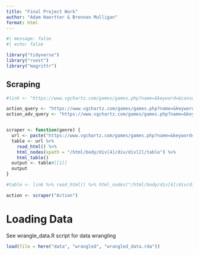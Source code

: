 ```yaml
---
title: "Final Project Work"
author: "Adam Haertter & Brennan Mulligan"
format: html
---
```


```r
#| message: false
#| echo: false

library("tidyverse")
library("rvest")
library("magrittr")
```

## Scraping

```r
#link <- "https://www.vgchartz.com/games/games.php?name=&keyword=&console=&region=All&developer=&publisher=&goty_year=&genre=&boxart=Both&banner=Both&ownership=Both&showmultiplat=No&results=100000&order=Sales&showtotalsales=1&showpublisher=1&showvgchartzscore=1&shownasales=1&showdeveloper=1&showcriticscore=1&showpalsales=1&showreleasedate=1&showuserscore=1&showjapansales=1&showlastupdate=1&showothersales=1&showshipped=1"

action_query <- "https://www.vgchartz.com/games/games.php?name=&keyword=&console=&region=All&developer=&publisher=&goty_year=&genre=Action&boxart=Both&banner=Both&ownership=Both&showmultiplat=No&results=10000&order=Sales&showtotalsales=1&showpublisher=1&showvgchartzscore=0&showvgchartzscore=1shownasales=1&showdeveloper=1&showcriticscore=1&showpalsales=1&showreleasedate=1&showuserscore=1&showjapansales=1&showlastupdate=1&showothersales=1&showshipped=1"
action_adv_query <- "https://www.vgchartz.com/games/games.php?name=&keyword=&console=&region=All&developer=&publisher=&goty_year=&genre=Action-Adventure&boxart=Both&banner=Both&ownership=Both&showmultiplat=No&results=10000&order=Sales&showtotalsales=1&showpublisher=1&showvgchartzscore=0&showvgchartzscore=1shownasales=1&showdeveloper=1&showcriticscore=1&showpalsales=1&showreleasedate=1&showuserscore=1&showjapansales=1&showlastupdate=1&showothersales=1&showshipped=1"


scraper <- function(genre) {
  url <- paste("https://www.vgchartz.com/games/games.php?name=&keyword=&console=&region=All&developer=&publisher=&goty_year=&genre=", genre, "&boxart=Both&banner=Both&ownership=Both&showmultiplat=No&results=10000&order=Sales&showtotalsales=1&showpublisher=1&showvgchartzscore=0&showvgchartzscore=1shownasales=1&showdeveloper=1&showcriticscore=1&showpalsales=1&showreleasedate=1&showuserscore=1&showjapansales=1&showlastupdate=1&showothersales=1&showshipped=1", sep = "") 
  table <- url %>%
    read_html() %>%
    html_nodes(xpath = "/html/body/div[4]/div/div[2]/table") %>%
    html_table()
  output <- table#[[1]]
  output
}

#table <- link %>% read_html() %>% html_nodes("/html/body/div[4]/div/div[2]/table") %>% html_table() %>% .[[1]]

action <- scraper("Action")
```

# Loading Data

See wrangle_data.R script for data wrangling

```r
load(file = here("data", "wrangled", "wrangled_data.rda"))
```


```r

```


